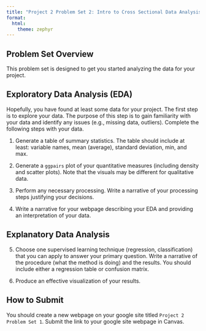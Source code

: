 ```yaml
---
title: "Project 2 Problem Set 2: Intro to Cross Sectional Data Analysis"
format: 
  html:
    theme: zephyr
---
```

## Problem Set Overview

This problem set is designed to get you started analyzing the data for your project.

## Exploratory Data Analysis (EDA)

Hopefully, you have found at least some data for your project. The first step is to explore your data.  The purpose of this step is to gain familiarity with your data and identify any issues (e.g., missing data, outliers).  Complete the following steps with your data.

1. Generate a table of summary statistics.  The table should include at least: variable names, mean (average), standard deviation, min, and max.

2. Generate a `ggpairs` plot of your quantitative measures (including density and scatter plots). Note that the visuals may be different for qualitative data.

3. Perform any necessary processing. Write a narrative of your processing steps justifying your decisions. 

4. Write a narrative for your webpage describing your EDA and providing an interpretation of your data.

## Explanatory Data Analysis

5. Choose one supervised learning technique (regression, classification) that you can apply to answer your primary question. Write a narrative of the procedure (what the method is doing) and the results. You should include either a regression table or confusion matrix.

6. Produce an effective visualization of your results.

## How to Submit

You should create a new webpage on your google site titled `Project 2 Problem Set 1`. Submit the link to your google site webpage in Canvas.
